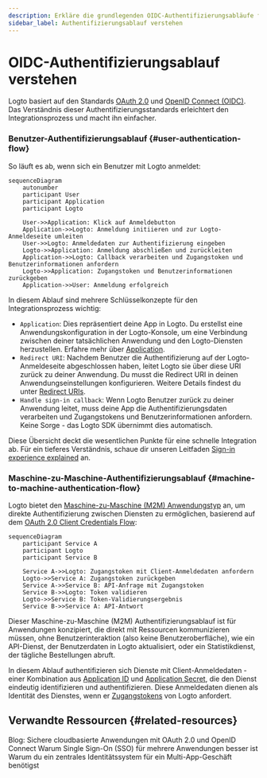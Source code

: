 ```yaml
---
description: Erkläre die grundlegenden OIDC-Authentifizierungsabläufe für Endbenutzer und Maschine-zu-Maschine-Interaktionen und hebe den Token-Austausch hervor.
sidebar_label: Authentifizierungsablauf verstehen
---
```


# OIDC-Authentifizierungsablauf verstehen

Logto basiert auf den Standards [OAuth 2.0](https://auth.wiki/oauth-2.0) und [OpenID Connect (OIDC)](https://auth.wiki/openid-connect). Das Verständnis dieser Authentifizierungsstandards erleichtert den Integrationsprozess und macht ihn einfacher.

### Benutzer-Authentifizierungsablauf \{#user-authentication-flow}

So läuft es ab, wenn sich ein Benutzer mit Logto anmeldet:

```mermaid
sequenceDiagram
    autonumber
    participant User
    participant Application
    participant Logto

    User->>Application: Klick auf Anmeldebutton
    Application->>Logto: Anmeldung initiieren und zur Logto-Anmeldeseite umleiten
    User->>Logto: Anmeldedaten zur Authentifizierung eingeben
    Logto->>Application: Anmeldung abschließen und zurückleiten
    Application->>Logto: Callback verarbeiten und Zugangstoken und Benutzerinformationen anfordern
    Logto->>Application: Zugangstoken und Benutzerinformationen zurückgeben
    Application->>User: Anmeldung erfolgreich
```

In diesem Ablauf sind mehrere Schlüsselkonzepte für den Integrationsprozess wichtig:

- `Application`: Dies repräsentiert deine App in Logto. Du erstellst eine Anwendungskonfiguration in der Logto-Konsole, um eine Verbindung zwischen deiner tatsächlichen Anwendung und den Logto-Diensten herzustellen. Erfahre mehr über [Application](/integrate-logto/application-data-structure/#introduction).
- `Redirect URI`: Nachdem Benutzer die Authentifizierung auf der Logto-Anmeldeseite abgeschlossen haben, leitet Logto sie über diese URI zurück zu deiner Anwendung. Du musst die Redirect URI in deinen Anwendungseinstellungen konfigurieren. Weitere Details findest du unter [Redirect URIs](/integrate-logto/application-data-structure/#redirect-uris).
- `Handle sign-in callback`: Wenn Logto Benutzer zurück zu deiner Anwendung leitet, muss deine App die Authentifizierungsdaten verarbeiten und Zugangstokens und Benutzerinformationen anfordern. Keine Sorge - das Logto SDK übernimmt dies automatisch.

Diese Übersicht deckt die wesentlichen Punkte für eine schnelle Integration ab. Für ein tieferes Verständnis, schaue dir unseren Leitfaden [Sign-in experience explained](/concepts/sign-in-experience/) an.

### Maschine-zu-Maschine-Authentifizierungsablauf \{#machine-to-machine-authentication-flow}

Logto bietet den [Maschine-zu-Maschine (M2M) Anwendungstyp](/quick-starts/m2m) an, um direkte Authentifizierung zwischen Diensten zu ermöglichen, basierend auf dem [OAuth 2.0 Client Credentials Flow](https://auth.wiki/client-credentials-flow):

```mermaid
sequenceDiagram
    participant Service A
    participant Logto
    participant Service B

    Service A->>Logto: Zugangstoken mit Client-Anmeldedaten anfordern
    Logto->>Service A: Zugangstoken zurückgeben
    Service A->>Service B: API-Anfrage mit Zugangstoken
    Service B->>Logto: Token validieren
    Logto->>Service B: Token-Validierungsergebnis
    Service B->>Service A: API-Antwort
```

Dieser Maschine-zu-Maschine (M2M) Authentifizierungsablauf ist für Anwendungen konzipiert, die direkt mit Ressourcen kommunizieren müssen, ohne Benutzerinteraktion (also keine Benutzeroberfläche), wie ein API-Dienst, der Benutzerdaten in Logto aktualisiert, oder ein Statistikdienst, der tägliche Bestellungen abruft.

In diesem Ablauf authentifizieren sich Dienste mit Client-Anmeldedaten - einer Kombination aus [Application ID](/integrate-logto/application-data-structure/#application-id) und [Application Secret](/integrate-logto/application-data-structure/#application-secret), die den Dienst eindeutig identifizieren und authentifizieren. Diese Anmeldedaten dienen als Identität des Dienstes, wenn er [Zugangstokens](https://auth.wiki/access-token) von Logto anfordert.

## Verwandte Ressourcen \{#related-resources}

<Url href="https://blog.logto.io/secure-cloud-apps-with-oauth-and-openid-connect">
  Blog: Sichere cloudbasierte Anwendungen mit OAuth 2.0 und OpenID Connect
</Url>

<Url href="https://blog.logto.io/sso-is-better">
  Warum Single Sign-On (SSO) für mehrere Anwendungen besser ist
</Url>

<Url href="https://blog.logto.io/centralized-identity-system">
  Warum du ein zentrales Identitätssystem für ein Multi-App-Geschäft benötigst
</Url>
